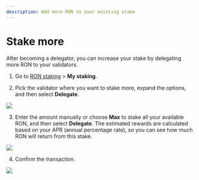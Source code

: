 ```yaml
---
description: Add more RON to your existing stake
---
```



# Stake more
After becoming a delegator, you can increase your stake by delegating
more RON to your validators.

1. Go to [RON staking](https://app.roninchain.com/staking) >
**My staking**.

2. Pick the validator where you want to stake more,
expand the options, and then select **Delegate**.
<img src={stepOne} width={1440} />

3. Enter the amount manually or choose **Max** to stake all your
available RON, and then select **Delegate**. The estimated rewards are
calculated based on your APR (annual percentage rate),
so you can see how much RON will return from this stake.
<img src={stepTwo} width={400} />

4. Confirm the transaction.
<img src={stepThree} width={400} />
